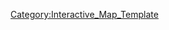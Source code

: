 {{overlay
|image = 5-4 Map.png
|width        = {{MapRatio|440|{{{ratio|1|mapwidth=1}}}}}
|height       = {{MapRatio|250|{{{ratio|1|mapheight=1}}}}}
|AjaxXMLRequest = {{{AjaxXMLRequest|0}}}

|columns      = 0
|grid         = 0

|highlight    = 0
|collapsible  = 0

|popupPrefix = World_5_4_

|overlayNoHeader = 0

|overlayHeaderText = World 5-4
|overlayHeaderTextLink = World 5
|overlayNoHeader = 
|overlayTemplateName = Template:World5-4
|categoryName  = World5-4
}}
<noinclude>
[[Category:Interactive_Map_Template]]
</noinclude>